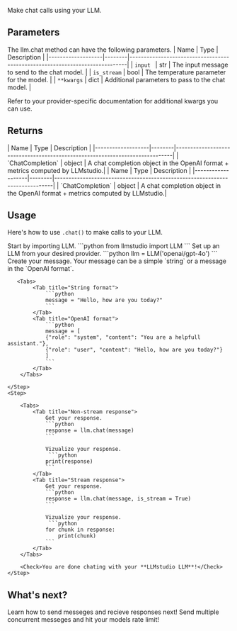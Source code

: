 Make chat calls using your LLM.

## Parameters
The llm.chat method can have the following parameters.
| Name        | Type   | Description                                                                 |
|-------------------|--------|-----------------------------------------------------------------------------|
| `input `       | str    | The input message to send to the chat model.                                   |
| `is_stream`    | bool  | The temperature parameter for the model.                                       |
| `**kwargs`          | dict  | Additional parameters to pass to the chat model.                           |

<Check>Refer to your provider-specific documentation for additional kwargs you can use.</Check>

## Returns

<Tabs>
    <Tab title="Non-stream">
        | Name         | Type   | Description                                                                 |
|-------------------|--------|-----------------------------------------------------------------------------|
| `ChatCompletion`       | object    | A chat completion object in the OpenAI format + metrics computed by LLMstudio.|
    </Tab>
    <Tab title="Stream">
        | Name         | Type   | Description                                                                 |
|-------------------|--------|-----------------------------------------------------------------------------|
| `ChatCompletion`       | object    | A chat completion object in the OpenAI format + metrics computed by LLMstudio.|
    </Tab>
</Tabs>


## Usage
Here's how to use `.chat()` to make calls to your LLM.

<Steps>
    <Step>
        Start by importing LLM.
        ```python
        from llmstudio import LLM
        ```
    </Step>
    <Step >
        Set up an LLM from your desired provider.
        ```python
        llm = LLM('openai/gpt-4o')
        ```
    </Step>
    <Step>
        Create your message. Your message can be a simple `string` or a message in the `OpenAI format`.

       <Tabs>
            <Tab title="String format">
                ```python
                message = "Hello, how are you today?"
                ```
            </Tab>
            <Tab title="OpenAI format">
                ```python
                message = [
                {"role": "system", "content": "You are a helpfull assistant."},
                {"role": "user", "content": "Hello, how are you today?"}
                ]
                ```
            </Tab>
        </Tabs> 

    </Step>
    <Step>

        <Tabs>
            <Tab title="Non-stream response">
                Get your response.
                ```python
                response = llm.chat(message)
                ```

                Vizualize your response.
                 ```python
                print(response)
                ```
            </Tab>
            <Tab title="Stream response">
                Get your response.
                ```python
                response = llm.chat(message, is_stream = True)
                ```

                Vizualize your response.
                 ```python
                for chunk in response:
                    print(chunk)
                ```
            </Tab>
        </Tabs> 
    
        <Check>You are done chating with your **LLMstudio LLM**!</Check>
    </Step>
</Steps>

## What's next?
<CardGroup cols={2}>
    <Card title="OpenAI" icon="link" href="/content/components/card-group">
    Learn how to send messeges and recieve responses next!
    </Card>
    <Card title="LLM.batch_chat()" icon="link" href="/content/components/card-group">
    Send multiple concurrent messeges and hit your models rate limit!
    </Card>
</CardGroup>
  